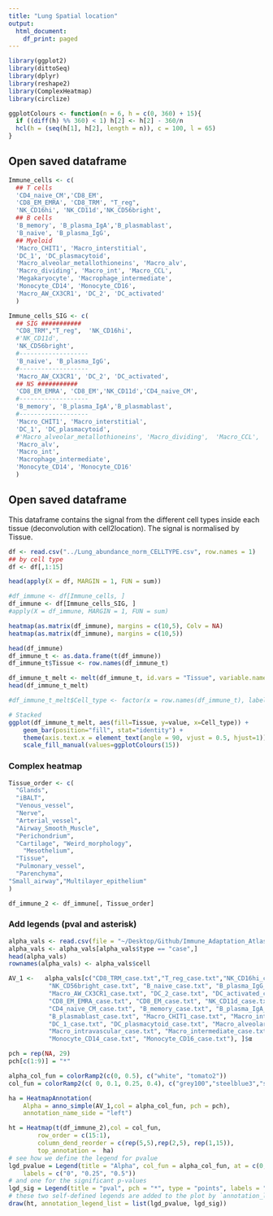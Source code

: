 ```yaml
---
title: "Lung Spatial location"
output:
  html_document:
    df_print: paged
---
```


```r
library(ggplot2)
library(dittoSeq)
library(dplyr)
library(reshape2)
library(ComplexHeatmap)
library(circlize)

```

```r
ggplotColours <- function(n = 6, h = c(0, 360) + 15){
  if ((diff(h) %% 360) < 1) h[2] <- h[2] - 360/n
  hcl(h = (seq(h[1], h[2], length = n)), c = 100, l = 65)
}
```


## Open saved dataframe

```r
Immune_cells <- c(
  ## T cells
  'CD4_naive_CM','CD8_EM',
  'CD8_EM_EMRA', 'CD8_TRM', "T_reg",
  'NK_CD16hi', 'NK_CD11d','NK_CD56bright',
  ## B cells
  'B_memory', 'B_plasma_IgA','B_plasmablast',
  'B_naive', 'B_plasma_IgG',
  ## Myeloid
  'Macro_CHIT1', 'Macro_interstitial',
  'DC_1', 'DC_plasmacytoid',
  'Macro_alveolar_metallothioneins', 'Macro_alv',
  'Macro_dividing', 'Macro_int', 'Macro_CCL',
  'Megakaryocyte', 'Macrophage_intermediate',
  'Monocyte_CD14', 'Monocyte_CD16',
  'Macro_AW_CX3CR1', 'DC_2', 'DC_activated'
  )


```

```r
Immune_cells_SIG <- c(
  ## SIG ###########
  "CD8_TRM","T_reg",  'NK_CD16hi', 
  #'NK_CD11d', 
  'NK_CD56bright',
  #-------------------
  'B_naive', 'B_plasma_IgG',
  #-------------------
  'Macro_AW_CX3CR1', 'DC_2', 'DC_activated',
  ## NS ###########
  'CD8_EM_EMRA', 'CD8_EM','NK_CD11d','CD4_naive_CM',
  #-------------------
  'B_memory', 'B_plasma_IgA','B_plasmablast',
  #-------------------
  'Macro_CHIT1', 'Macro_interstitial',
  'DC_1', 'DC_plasmacytoid',
  #'Macro_alveolar_metallothioneins', 'Macro_dividing',  'Macro_CCL',   'Megakaryocyte', 
  'Macro_alv',
  'Macro_int',
  'Macrophage_intermediate',
  'Monocyte_CD14', 'Monocyte_CD16'
  )


```


## Open saved dataframe

This dataframe contains the signal from the different cell types inside each tissue
(deconvolution with cell2location).
The signal is normalised by Tissue.

```r

df <- read.csv("../Lung_abundance_norm_CELLTYPE.csv", row.names = 1)
## by cell type
df <- df[,1:15]

head(apply(X = df, MARGIN = 1, FUN = sum))

```


```r
#df_immune <- df[Immune_cells, ]
df_immune <- df[Immune_cells_SIG, ]
#apply(X = df_immune, MARGIN = 1, FUN = sum)
```


```r

heatmap(as.matrix(df_immune), margins = c(10,5), Colv = NA)
heatmap(as.matrix(df_immune), margins = c(10,5))
```




```r
head(df_immune)
df_immune_t <- as.data.frame(t(df_immune))
df_immune_t$Tissue <- row.names(df_immune_t)
```


```r
df_immune_t_melt <- melt(df_immune_t, id.vars = "Tissue", variable.name = "Cell_type" )
head(df_immune_t_melt)

#df_immune_t_melt$Cell_type <- factor(x = row.names(df_immune_t), labels = df_immune_t$Cell_type, ordered = TRUE)

```

```r

# Stacked
ggplot(df_immune_t_melt, aes(fill=Tissue, y=value, x=Cell_type)) + 
    geom_bar(position="fill", stat="identity") +
    theme(axis.text.x = element_text(angle = 90, vjust = 0.5, hjust=1)) + 
    scale_fill_manual(values=ggplotColours(15))


```
### Complex heatmap


```r
Tissue_order <- c(
  "Glands", 
  "iBALT",
  "Venous_vessel",
  "Nerve", 
  "Arterial_vessel",
  "Airway_Smooth_Muscle",                             
  "Perichondrium",
  "Cartilage", "Weird_morphology",   
    "Mesothelium",
  "Tissue",
  "Pulmonary_vessel",
  "Parenchyma",
"Small_airway","Multilayer_epithelium"
)

df_immune_2 <- df_immune[, Tissue_order]

```

### Add legends (pval and asterisk)

```r
alpha_vals <- read.csv(file = "~/Desktop/Github/Immune_Adaptation_Atlas_2023/results/lung/lung_top_500_orthologs_abcmk.txt")
alpha_vals <- alpha_vals[alpha_vals$type == "case",]
head(alpha_vals)
rownames(alpha_vals) <- alpha_vals$cell

AV_1 <-   alpha_vals[c("CD8_TRM_case.txt","T_reg_case.txt","NK_CD16hi_case.txt",
           "NK_CD56bright_case.txt", "B_naive_case.txt", "B_plasma_IgG_case.txt",
           "Macro_AW_CX3CR1_case.txt", "DC_2_case.txt", "DC_activated_case.txt", 
           "CD8_EM_EMRA_case.txt", "CD8_EM_case.txt", "NK_CD11d_case.txt",
           "CD4_naive_CM_case.txt", "B_memory_case.txt", "B_plasma_IgA_case.txt", 
           "B_plasmablast_case.txt", "Macro_CHIT1_case.txt", "Macro_interstitial_case.txt",
           "DC_1_case.txt", "DC_plasmacytoid_case.txt", "Macro_alveolar_case.txt",
           "Macro_intravascular_case.txt", "Macro_intermediate_case.txt",
           "Monocyte_CD14_case.txt", "Monocyte_CD16_case.txt"), ]$α

pch = rep(NA, 29)
pch[c(1:9)] = "*"

```




```r
alpha_col_fun = colorRamp2(c(0, 0.5), c("white", "tomato2")) 
col_fun = colorRamp2(c( 0, 0.1, 0.25, 0.4), c("grey100","steelblue3","steelblue4", "royalblue4"))

ha = HeatmapAnnotation(
    Alpha = anno_simple(AV_1,col = alpha_col_fun, pch = pch),
    annotation_name_side = "left")

ht = Heatmap(t(df_immune_2),col = col_fun, 
        row_order = c(15:1), 
        column_dend_reorder = c(rep(5,5),rep(2,5), rep(1,15)),
        top_annotation =  ha)
# see how we define the legend for pvalue
lgd_pvalue = Legend(title = "Alpha", col_fun = alpha_col_fun, at = c(0, 0.25, 0.5), 
    labels = c("0", "0.25", "0.5"))
# and one for the significant p-values
lgd_sig = Legend(title = "pval", pch = "*", type = "points", labels = "< 0.05")
# these two self-defined legends are added to the plot by `annotation_legend_list`
draw(ht, annotation_legend_list = list(lgd_pvalue, lgd_sig))


```

